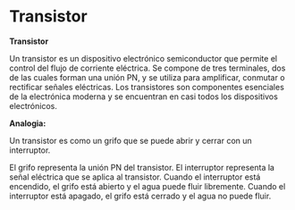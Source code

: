 # Transistor

**Transistor**


Un transistor es un dispositivo electrónico semiconductor
 que permite el control del flujo de corriente eléctrica. 
 Se compone de tres terminales, dos de las cuales forman 
 una unión PN, y se utiliza para amplificar, conmutar o rectificar 
 señales eléctricas. Los transistores son componentes esenciales 
 de la electrónica moderna y se encuentran en casi todos los 
 dispositivos electrónicos.

**Analogia:**


 Un transistor es como un grifo que se puede abrir y cerrar con un interruptor.

El grifo representa la unión PN del transistor. El interruptor representa la señal
 eléctrica que se aplica al transistor. Cuando el interruptor está encendido, el 
 grifo está abierto y el agua puede fluir libremente. Cuando el interruptor está apagado,
  el grifo está cerrado y el agua no puede fluir.